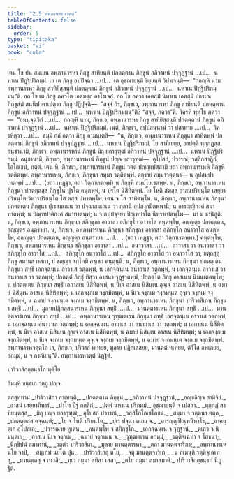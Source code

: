 ```yaml
---
title: "2.5 อพฺภานารหวตฺต"
tableOfContents: false
sidebar:
  order: 5
type: "tipitaka"
basket: "vi"
book: "cula"
---
```



<DynamicBreadcrumb />

<Division number="95" book="cula">

<Paragraph number="474" book="cula">
เตน โข ปน สมเยน อพฺภานารหา ภิกฺขู สาทิยนฺติ ปกตตฺตานํ ภิกฺขูนํ อภิวาทนํ ปจฺจุฏฺฐานํ …เป…  นหาเน ปิฏฺฐิปริกมฺมํ. เย เต ภิกฺขู อปฺปิจฺฉา …เป…  เต อุชฺฌายนฺติ ขิยฺยนฺติ วิปาเจนฺติ—  “กถญฺหิ นาม อพฺภานารหา ภิกฺขู สาทิยิสฺสนฺติ ปกตตฺตานํ ภิกฺขูนํ อภิวาทนํ ปจฺจุฏฺฐานํ …เป…  นหาเน ปิฏฺฐิปริกมฺมนฺ”ติ. อถ โข เต ภิกฺขู ภควโต เอตมตฺถํ อาโรเจสุํ.
</Paragraph>

<Paragraph number="475" book="cula">
อถ โข ภควา เอตสฺมิํ นิทาเน เอตสฺมิํ ปกรเณ ภิกฺขุสํฆํ สนฺนิปาตาเปตฺวา ภิกฺขู ปฏิปุจฺฉิ—  “สจฺจํ กิร, ภิกฺขเว, อพฺภานารหา ภิกฺขู สาทิยนฺติ ปกตตฺตานํ ภิกฺขูนํ อภิวาทนํ ปจฺจุฏฺฐานํ …เป…  นหาเน ปิฏฺฐิปริกมฺมนฺ”ติ? “สจฺจํ, ภควา”ติ. วิครหิ พุทฺโธ ภควา—  “อนนุจฺฉวิกํ …เป…  กถญฺหิ นาม, ภิกฺขเว, อพฺภานารหา ภิกฺขู สาทิยิสฺสนฺติ ปกตตฺตานํ ภิกฺขูนํ อภิวาทนํ ปจฺจุฏฺฐานํ …เป…  นหาเน ปิฏฺฐิปริกมฺมํ. เนตํ, ภิกฺขเว, อปฺปสนฺนานํ วา ปสาทาย …เป…  วิครหิตฺวา …เป…  ธมฺมิํ กถํ กตฺวา ภิกฺขู อามนฺเตสิ—  “น, ภิกฺขเว, อพฺภานารเหน ภิกฺขุนา สาทิตพฺพํ ปกตตฺตานํ ภิกฺขูนํ อภิวาทนํ ปจฺจุปฏฺฐานํ …เป…  นหาเน ปิฏฺฐิปริกมฺมํ. โย สาทิเยยฺย, อาปตฺติ ทุกฺกฏสฺส. อนุชานามิ, ภิกฺขเว, อพฺภานารหานํ ภิกฺขูนํ มิถุ ยถาวุฑฺฒํ อภิวาทนํ ปจฺจุฏฺฐานํ …เป…  นหาเน ปิฏฺฐิปริกมฺมํ. อนุชานามิ, ภิกฺขเว, อพฺภานารหานํ ภิกฺขูนํ ปญฺจ ยถาวุฑฺฒํ—  อุโปสถํ, ปวารณํ, วสฺสิกสาฏิกํ, โอโณชนํ, ภตฺตํ. เตน หิ, ภิกฺขเว, อพฺภานารหานํ ภิกฺขูนํ วตฺตํ ปญฺญเปสฺสามิ ยถา อพฺภานารเหหิ ภิกฺขูหิ วตฺติตพฺพํ.
</Paragraph>

</Division>
<Division number="96" book="cula">

<Paragraph number="476" book="cula">
อพฺภานารเหน, ภิกฺขเว, ภิกฺขุนา สมฺมา วตฺติตพฺพํ. ตตฺรายํ สมฺมาวตฺตนา—
</Paragraph>

<Paragraph number="477" book="cula">
น อุปสมฺปาเทตพฺพํ …เป…  (ยถา เหฏฺฐา, ตถา วิตฺถาเรตพฺพํ) น ภิกฺขูหิ สมฺปโยเชตพฺพํ.
</Paragraph>

<Paragraph number="478" book="cula">
น, ภิกฺขเว, อพฺภานารเหน ภิกฺขุนา ปกตตฺตสฺส ภิกฺขุโน ปุรโต คนฺตพฺพํ, น ปุรโต นิสีทิตพฺพํ. โย โหติ สํฆสฺส อาสนปริยนฺโต เสยฺยาปริยนฺโต วิหารปริยนฺโต โส ตสฺส ปทาตพฺโพ. เตน จ โส สาทิตพฺโพ.
</Paragraph>

<Paragraph number="479" book="cula">
น, ภิกฺขเว, อพฺภานารเหน ภิกฺขุนา ปกตตฺเตน ภิกฺขุนา ปุเรสมเณน วา ปจฺฉาสมเณน วา กุลานิ อุปสงฺกมิตพฺพานิ; น อารญฺญิกงฺคํ สมาทาตพฺพํ; น ปิณฺฑปาติกงฺคํ สมาทาตพฺพํ; น จ ตปฺปจฺจยา ปิณฺฑปาโต นีหราเปตพฺโพ—  มา มํ ชานิํสูติ.
</Paragraph>

<Paragraph number="480" book="cula">
น, ภิกฺขเว, อพฺภานารเหน ภิกฺขุนา สภิกฺขุกา อาวาสา อภิกฺขุโก อาวาโส คนฺตพฺโพ, อญฺญตฺร ปกตตฺเตน, อญฺญตฺร อนฺตรายา.
</Paragraph>

<Paragraph number="481" book="cula">
น, ภิกฺขเว, อพฺภานารเหน ภิกฺขุนา สภิกฺขุกา อาวาสา อภิกฺขุโก อนาวาโส คนฺตพฺโพ, อญฺญตฺร ปกตตฺเตน, อญฺญตฺร อนฺตรายา …เป… . (ยถา เหฏฺฐา, ตถา วิตฺถาเรตพฺพา.)
</Paragraph>

<Paragraph number="482" book="cula">
คนฺตพฺโพ, ภิกฺขเว, อพฺภานารเหน ภิกฺขุนา สภิกฺขุกา อาวาสา …เป…  อนาวาสา …เป…  อาวาสา วา อนาวาสา วา สภิกฺขุโก อาวาโส …เป…  สภิกฺขุโก อนาวาโส …เป…  สภิกฺขุโก อาวาโส วา อนาวาโส วา, ยตฺถสฺสุ ภิกฺขู สมานสํวาสกา, ยํ ชญฺญา สกฺโกมิ อชฺเชว คนฺตุนฺติ.
</Paragraph>

<Paragraph number="483" book="cula">
น, ภิกฺขเว, อพฺภานารเหน ภิกฺขุนา ปกตตฺเตน ภิกฺขุนา สทฺธิํ เอกจฺฉนฺเน อาวาเส วตฺถพฺพํ, น เอกจฺฉนฺเน อนาวาเส วตฺถพฺพํ, น เอกจฺฉนฺเน อาวาเส วา อนาวาเส วา วตฺถพฺพํ; ปกตตฺตํ ภิกฺขุํ ทิสฺวา อาสนา วุฏฺฐาตพฺพํ, ปกตตฺโต ภิกฺขุ อาสเนน นิมนฺเตตพฺโพ; น ปกตตฺเตน ภิกฺขุนา สทฺธิํ เอกาสเน นิสีทิตพฺพํ, น นีเจ อาสเน นิสินฺเน อุจฺเจ อาสเน นิสีทิตพฺพํ, น ฉมายํ นิสินฺเน อาสเน นิสีทิตพฺพํ; น เอกจงฺกเม จงฺกมิตพฺพํ, น นีเจ จงฺกเม จงฺกมนฺเต อุจฺเจ จงฺกเม จงฺกมิตพฺพํ, น ฉมายํ จงฺกมนฺเต จงฺกเม จงฺกมิตพฺพํ.
</Paragraph>

<Paragraph number="484" book="cula">
น, ภิกฺขเว, อพฺภานารเหน ภิกฺขุนา ปาริวาสิเกน ภิกฺขุนา สทฺธิํ …เป…  มูลายปฏิกสฺสนารเหน ภิกฺขุนา สทฺธิํ …เป…  มานตฺตารเหน ภิกฺขุนา สทฺธิํ …เป…  มานตฺตจาริเกน ภิกฺขุนา สทฺธิํ …เป…  อพฺภานารเหน วุฑฺฒตเรน ภิกฺขุนา สทฺธิํ เอกจฺฉนฺเน อาวาเส วตฺถพฺพํ, น เอกจฺฉนฺเน อนาวาเส วตฺถพฺพํ; น เอกจฺฉนฺเน อาวาเส วา อนาวาเส วา วตฺถพฺพํ; น เอกาสเน นิสีทิตพฺพํ, น นีเจ อาสเน นิสินฺเน อุจฺเจ อาสเน นิสีทิตพฺพํ, น ฉมายํ นิสินฺเน อาสเน นิสีทิตพฺพํ; น เอกจงฺกเม จงฺกมิตพฺพํ, น นีเจ จงฺกเม จงฺกมนฺเต อุจฺเจ จงฺกเม จงฺกมิตพฺพํ, น ฉมายํ จงฺกมนฺเต จงฺกเม จงฺกมิตพฺพํ.
</Paragraph>

<Paragraph number="485" book="cula">
อพฺภานารหจตุตฺโถ เจ, ภิกฺขเว, ปริวาสํ ทเทยฺย, มูลาย ปฏิกเสฺสยฺย, มานตฺตํ ทเทยฺย, ตํวีโส อพฺเภยฺย, อกมฺมํ, น จ กรณียนฺ”ติ.

</Paragraph>
</Division>

<Paragraph number="486" book="cula">
อพฺภานารหวตฺตํ นิฏฺฐิตํ.

  
ปาริวาสิกกฺขนฺธโก ทุติโย.

  
อิมมฺหิ ขนฺธเก วตฺถู ปญฺจ.



</Paragraph>

<Paragraph number="487" type="center" book="cula">
ตสฺสุทฺทานํ


</Paragraph>

<Paragraph number="488" type="verses" book="cula">
_ปาริวาสิกา สาเทนฺติ,_  
_ปกตตฺตาน ภิกฺขุนํ;_  
_อภิวาทนํ ปจฺจุฏฺฐานํ,_  
_อญฺชลิญฺจ สามีจิยํ._  

</Paragraph>

<Paragraph number="489" type="verses" book="cula">
_อาสนํ เสยฺยาภิหารํ,_  
_ปาโท ปีฐํ กถลิกํ;_  
_ปตฺตํ นหาเน ปริกมฺมํ,_  
อุชฺฌายนฺติ จ เปสลา._  

</Paragraph>

<Paragraph number="490" type="verses" book="cula">
_ทุกฺกฏํ สาทิยนฺตสฺส,_  
_มิถุ ปญฺจ ยถาวุฑฺฒํ;_  
อุโปสถํ ปวารณํ,_  
_วสฺสิโกโณชโภชนํ._  

</Paragraph>

<Paragraph number="491" type="verses" book="cula">
_สมฺมา จ วตฺตนา ตตฺถ,_  
_ปกตตฺตสฺส คจฺฉนฺตํ;_  
_โย จ โหติ ปริยนฺโต,_  
_ปุเร ปจฺฉา ตเถว จ._  

</Paragraph>

<Paragraph number="492" type="verses" book="cula">
_อารญฺญปิณฺฑนีหาโร,_  
_อาคนฺตุเก อุโปสเถ;_  
_ปวารณาย ทูเตน,_  
_คนฺตพฺโพ จ สภิกฺขุโก._  

</Paragraph>

<Paragraph number="493" type="verses" book="cula">
_เอกจฺฉนฺเน จ วุฏฺฐานํ,_  
_ตเถว จ นิมนฺตเย;_  
_อาสเน นีเจ จงฺกเม,_  
_ฉมายํ จงฺกเมน จ._  

</Paragraph>

<Paragraph number="494" type="verses" book="cula">
_วุฑฺฒตเรน อกมฺมํ,_  
_รตฺติจฺเฉทา จ โสธนา;_  
_นิกฺขิปนํ สมาทานํ,_  
_วตฺตํว ปาริวาสิเก._  

</Paragraph>

<Paragraph number="495" type="verses" book="cula">
_มูลาย มานตฺตารหา,_  
_ตถา มานตฺตจาริกา;_  
_อพฺภานารเห นโย จาปิ,_  
_สมฺเภทํ นยโต ปุน._  

</Paragraph>

<Paragraph number="496" type="verses" book="cula">
_ปาริวาสิเกสุ ตโย,_  
_จตุ มานตฺตจาริเก;_  
_น สเมนฺติ รตฺติจฺเฉเทสุ,_  
_มานตฺเตสุ จ เทวสิ;_  
_ทฺเว กมฺมา สทิสา เสสา,_  
_ตโย กมฺมา สมาสมาติ._  


</Paragraph>

<Paragraph number="497" type="center" book="cula">
ปาริวาสิกกฺขนฺธกํ นิฏฺฐิตํ.
</Paragraph>